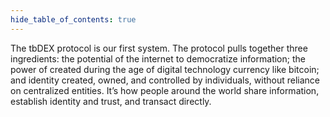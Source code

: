 ```yaml
---
hide_table_of_contents: true
---
```



The tbDEX protocol is our first system. The protocol pulls together three ingredients: the potential of the internet to democratize information; the power of <TooltipWrapper trigger="internet-native">created during the age of digital technology</TooltipWrapper> currency like bitcoin; and <TooltipWrapper trigger="decentralized identity">identity created, owned, and controlled by individuals, without reliance on centralized entities</TooltipWrapper>. It’s how people around the world share information, establish identity and trust, and transact directly.
